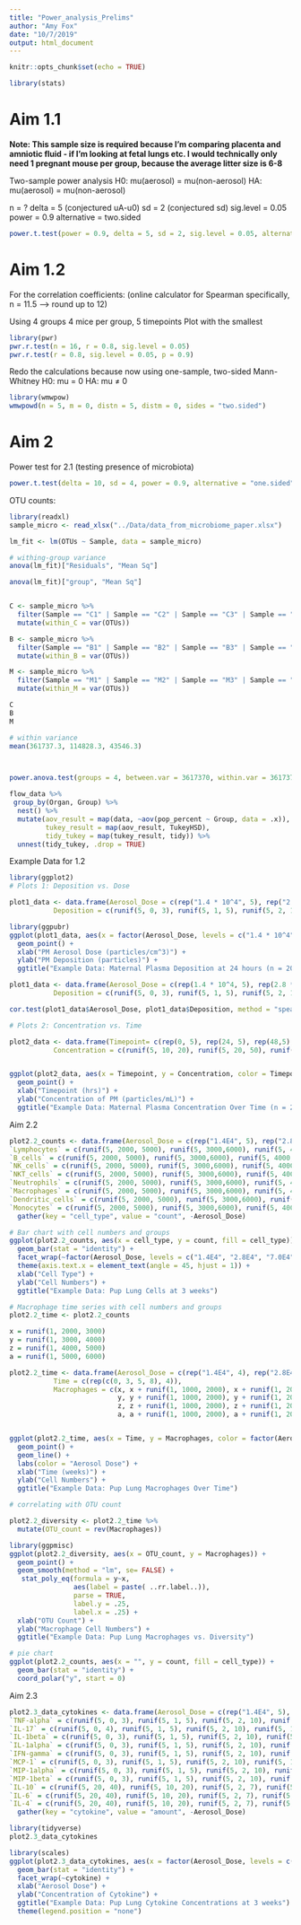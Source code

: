 ```yaml
---
title: "Power_analysis_Prelims"
author: "Amy Fox"
date: "10/7/2019"
output: html_document
---
```


```r
knitr::opts_chunk$set(echo = TRUE)
```



```r
library(stats)
```


# Aim 1.1

**Note: This sample size is required because I'm comparing placenta and amniotic fluid - if I'm looking at fetal lungs etc. I would technically only need 1 pregnant mouse per group, because the average litter size is 6-8**

Two-sample power analysis
H0: mu(aerosol) = mu(non-aerosol)
HA: mu(aerosol) = mu(non-aerosol)

n = ?
delta = 5 (conjectured uA-u0)
sd = 2 (conjectured sd)
sig.level = 0.05
power = 0.9
alternative = two.sided
```r
power.t.test(power = 0.9, delta = 5, sd = 2, sig.level = 0.05, alternative = "two.sided", type = "one.sample")
```
# Aim 1.2 
For the correlation coefficients:
(online calculator for Spearman specifically, n = 11.5 --> round up to 12)

Using 4 groups 4 mice per group, 5 timepoints
Plot with the smallest 
```r
library(pwr)
pwr.r.test(n = 16, r = 0.8, sig.level = 0.05)
pwr.r.test(r = 0.8, sig.level = 0.05, p = 0.9)
```

Redo the calculations because now using one-sample, two-sided Mann-Whitney
H0: mu = 0
HA: mu $\neq$ 0 



```r
library(wmwpow)
wmwpowd(n = 5, m = 0, distn = 5, distm = 0, sides = "two.sided")
```

# Aim 2

Power test for 2.1 (testing presence of microbiota)
```r
power.t.test(delta = 10, sd = 4, power = 0.9, alternative = "one.sided")
```


OTU counts: 
```r
library(readxl)
sample_micro <- read_xlsx("../Data/data_from_microbiome_paper.xlsx")

lm_fit <- lm(OTUs ~ Sample, data = sample_micro)

# withing-group variance
anova(lm_fit)["Residuals", "Mean Sq"]

anova(lm_fit)["group", "Mean Sq"]


C <- sample_micro %>%
  filter(Sample == "C1" | Sample == "C2" | Sample == "C3" | Sample == "C4" | Sample == "C5") %>%
  mutate(within_C = var(OTUs))

B <- sample_micro %>%
  filter(Sample == "B1" | Sample == "B2" | Sample == "B3" | Sample == "B4" | Sample == "B5") %>%
  mutate(within_B = var(OTUs)) 

M <- sample_micro %>%
  filter(Sample == "M1" | Sample == "M2" | Sample == "M3" | Sample == "M4" | Sample == "M5") %>%
  mutate(within_M = var(OTUs)) 

C
B
M

# within variance
mean(361737.3, 114828.3, 43546.3)



power.anova.test(groups = 4, between.var = 3617370, within.var = 361737, sig.level = 0.05, power = 0.9)
```


```r
flow_data %>%
 group_by(Organ, Group) %>%
  nest() %>%
  mutate(aov_result = map(data, ~aov(pop_percent ~ Group, data = .x)),
         tukey_result = map(aov_result, TukeyHSD),
         tidy_tukey = map(tukey_result, tidy)) %>%
  unnest(tidy_tukey, .drop = TRUE)
```


Example Data for 1.2
```r

library(ggplot2)
# Plots 1: Deposition vs. Dose

plot1_data <- data.frame(Aerosol_Dose = c(rep("1.4 * 10^4", 5), rep("2.8 * 10^4", 5), rep("7.0 * 10^4",5), rep("1.4 * 10^5", 5)),
           Deposition = c(runif(5, 0, 3), runif(5, 1, 5), runif(5, 2, 10), runif(5, 10, 50)))

library(ggpubr)
ggplot(plot1_data, aes(x = factor(Aerosol_Dose, levels = c("1.4 * 10^4", "2.8 * 10^4", "7.0 * 10^4", "1.4 * 10^5")), y = Deposition, color = Aerosol_Dose)) +
  geom_point() +
  xlab("PM Aerosol Dose (particles/cm^3)") +
  ylab("PM Deposition (particles)") +
  ggtitle("Example Data: Maternal Plasma Deposition at 24 hours (n = 20)")

plot1_data <- data.frame(Aerosol_Dose = c(rep(1.4 * 10^4, 5), rep(2.8 * 10^4, 5), rep(7.0 * 10^4,5), rep(1.4 * 10^5, 5)),
           Deposition = c(runif(5, 0, 3), runif(5, 1, 5), runif(5, 2, 10), runif(5, 10, 50)))

cor.test(plot1_data$Aerosol_Dose, plot1_data$Deposition, method = "spearman")

# Plots 2: Concentration vs. Time

plot2_data <- data.frame(Timepoint= c(rep(0, 5), rep(24, 5), rep(48,5), rep(7*24, 5), rep(14*24, 5)),
           Concentration = c(runif(5, 10, 20), runif(5, 20, 50), runif(5, 10, 30), runif(5, 5, 10), runif(5, 0,7)))


ggplot(plot2_data, aes(x = Timepoint, y = Concentration, color = Timepoint)) +
  geom_point() +
  xlab("Timepoint (hrs)") +
  ylab("Concentration of PM (particles/mL)") +
  ggtitle("Example Data: Maternal Plasma Concentration Over Time (n = 25)")
```
Aim 2.2
```r
plot2.2_counts <- data.frame(Aerosol_Dose = c(rep("1.4E4", 5), rep("2.8E4", 5), rep("7.0E4",5), rep("1.4E5", 5)),
`Lymphocytes` = c(runif(5, 2000, 5000), runif(5, 3000,6000), runif(5, 4000, 7000), runif(5, 5000,8000)),
`B_cells` = c(runif(5, 2000, 5000), runif(5, 3000,6000), runif(5, 4000, 7000), runif(5, 5000,8000)),
`NK_cells` = c(runif(5, 2000, 5000), runif(5, 3000,6000), runif(5, 4000, 7000), runif(5, 5000,8000)),
`NKT_cells` = c(runif(5, 2000, 5000), runif(5, 3000,6000), runif(5, 4000, 7000), runif(5, 5000,8000)),
`Neutrophils` = c(runif(5, 2000, 5000), runif(5, 3000,6000), runif(5, 4000, 7000), runif(5, 5000,8000)),
`Macrophages` = c(runif(5, 2000, 5000), runif(5, 3000,6000), runif(5, 4000, 7000), runif(5, 5000,8000)),
`Dendritic_cells` = c(runif(5, 2000, 5000), runif(5, 3000,6000), runif(5, 4000, 7000), runif(5, 5000,8000)),
`Monocytes` = c(runif(5, 2000, 5000), runif(5, 3000,6000), runif(5, 4000, 7000), runif(5, 5000,8000))) %>%
  gather(key = "cell_type", value = "count", -Aerosol_Dose) 

# Bar chart with cell numbers and groups
ggplot(plot2.2_counts, aes(x = cell_type, y = count, fill = cell_type)) +
  geom_bar(stat = "identity") +
  facet_wrap(~factor(Aerosol_Dose, levels = c("1.4E4", "2.8E4", "7.0E4", "1.4E5")), nrow = 1) +
  theme(axis.text.x = element_text(angle = 45, hjust = 1)) +
  xlab("Cell Type") +
  ylab("Cell Numbers") +
  ggtitle("Example Data: Pup Lung Cells at 3 weeks")

# Macrophage time series with cell numbers and groups
plot2.2_time <- plot2.2_counts 

x = runif(1, 2000, 3000)
y = runif(1, 3000, 4000)
z = runif(1, 4000, 5000)
a = runif(1, 5000, 6000)

plot2.2_time <- data.frame(Aerosol_Dose = c(rep("1.4E4", 4), rep("2.8E4", 4), rep("7.0E4",4), rep("1.4E5", 4)), 
           Time = c(rep(c(0, 3, 5, 8), 4)),
           Macrophages = c(x, x + runif(1, 1000, 2000), x + runif(1, 2000, 3000), x+runif(1, 3000, 4000),
                           y, y + runif(1, 1000, 2000), y + runif(1, 2000, 3000), y+runif(1, 3000, 4000),
                           z, z + runif(1, 1000, 2000), z + runif(1, 2000, 3000), z+runif(1, 3000, 4000),
                           a, a + runif(1, 1000, 2000), a + runif(1, 2000, 3000), a+runif(1, 3000, 4000)))


ggplot(plot2.2_time, aes(x = Time, y = Macrophages, color = factor(Aerosol_Dose, levels = c("1.4E4", "2.8E4", "7.0E4", "1.4E5")))) +
  geom_point() +
  geom_line() +
  labs(color = "Aerosol Dose") +
  xlab("Time (weeks)") +
  ylab("Cell Numbers") +
  ggtitle("Example Data: Pup Lung Macrophages Over Time") 

# correlating with OTU count

plot2.2_diversity <- plot2.2_time %>%
  mutate(OTU_count = rev(Macrophages))

library(ggpmisc)
ggplot(plot2.2_diversity, aes(x = OTU_count, y = Macrophages)) +
  geom_point() +
  geom_smooth(method = "lm", se= FALSE) +
   stat_poly_eq(formula = y~x, 
                aes(label = paste( ..rr.label..)), 
                parse = TRUE,
                label.y = .25,
                label.x = .25) + 
  xlab("OTU Count") +
  ylab("Macrophage Cell Numbers") +
  ggtitle("Example Data: Pup Lung Macrophages vs. Diversity") 

# pie chart 
ggplot(plot2.2_counts, aes(x = "", y = count, fill = cell_type)) +
  geom_bar(stat = "identity") +
  coord_polar("y", start = 0) 
```

Aim 2.3

```r

plot2.3_data_cytokines <- data.frame(Aerosol_Dose = c(rep("1.4E4", 5), rep("2.8E4", 5), rep("7.0E4",5), rep("1.4E5", 5)),
`TNF-alpha` = c(runif(5, 0, 3), runif(5, 1, 5), runif(5, 2, 10), runif(5, 10, 50)),
`IL-17` = c(runif(5, 0, 4), runif(5, 1, 5), runif(5, 2, 10), runif(5, 10, 50)),
`IL-1beta` = c(runif(5, 0, 3), runif(5, 1, 5), runif(5, 2, 10), runif(5, 10, 50)),
`IL-1alpha` = c(runif(5, 0, 3), runif(5, 1, 5), runif(5, 2, 10), runif(5, 10, 50)),
`IFN-gamma` = c(runif(5, 0, 3), runif(5, 1, 5), runif(5, 2, 10), runif(5, 10, 50)),
`MCP-1` = c(runif(5, 0, 3), runif(5, 1, 5), runif(5, 2, 10), runif(5, 10, 50)),
`MIP-1alpha` = c(runif(5, 0, 3), runif(5, 1, 5), runif(5, 2, 10), runif(5, 10, 50)),
`MIP-1beta` = c(runif(5, 0, 3), runif(5, 1, 5), runif(5, 2, 10), runif(5, 10, 50)),
`IL-10` = c(runif(5, 20, 40), runif(5, 10, 20), runif(5, 2, 7), runif(5, 0, 5)),
`IL-6` = c(runif(5, 20, 40), runif(5, 10, 20), runif(5, 2, 7), runif(5, 0, 5)),
`IL-4` = c(runif(5, 20, 40), runif(5, 10, 20), runif(5, 2, 7), runif(5, 0, 5))) %>%
  gather(key = "cytokine", value = "amount", -Aerosol_Dose) 

library(tidyverse)
plot2.3_data_cytokines 

library(scales)
ggplot(plot2.3_data_cytokines, aes(x = factor(Aerosol_Dose, levels = c("1.4E4", "2.8E4", "7.0E4", "1.4E5")), y = amount, fill = cytokine)) +
  geom_bar(stat = "identity") +
  facet_wrap(~cytokine) +
  xlab("Aerosol Dose") +
  ylab("Concentration of Cytokine") +
  ggtitle("Example Data: Pup Lung Cytokine Concentrations at 3 weeks") +
  theme(legend.position = "none")

```



